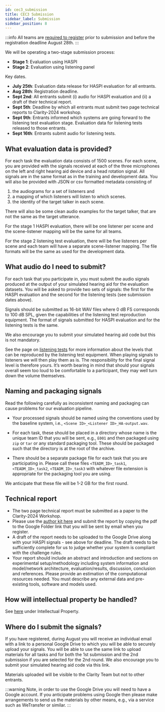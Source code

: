```yaml
---
id: cec3_submission
title: CEC3 Submission
sidebar_label: Submission
sidebar_position: 8
---
```



:::info
All teams are [required to register](./cec3_registration) prior to submission and before the registration deadline August 28th.
:::

We will be operating a two-stage submission process:

- **Stage 1**: Evaluation using HASPI
- **Stage 2**: Evaluation using listening panel

Key dates.

- **July 25th**: Evaluation data release for HASPI evaluation for all entrants.
- **Aug 28th**: Registration deadline.
- **Sept 2nd**: All entrants submit (i) audio for HASPI evaluation and (ii) a draft of their technical report.
- **Sept 5th**: Deadline by which all entrants must submit two page technical reports to Clarity-2024 workshop.
- **Sept 9th**: Entrants informed which systems are going forward to the listening test evaluation stage. Evaluation data for listening tests released to those entrants.
- **Sept 16th**: Entrants submit audio for listening tests.

## What evaluation data is provided?

For each task the evaluation data consists of 1500 scenes. For each scene, you are provided with the signals received at each of the three microphones on the left and right hearing aid device and a head rotation signal. All signals are in the same format as in the training and development data. You will also be provided with JSON or csv formatted metadata consisting of

  1. the audiograms for a set of listeners and
  2. a mapping of which listeners will listen to which scenes.
  3. the identity of the target talker in each scene.

There will also be some clean audio examples for the target talker, that are not the same as the target utterance.

For the stage 1 HASPI evaluation, there will be one listener per scene and the scene-listener mapping will be the same for all teams.

For the stage 2 listening test evaluation, there will be five listeners per scene and each team will have a separate scene-listener mapping. The file formats will be the same as used for the development data.

## What audio do I need to submit?

For each task that you participate in, you must submit the audio signals produced at the output of your simulated hearing aid for the evaluation datasets. You will be asked to provide two sets of signals: the first for the HASPI evaluation and the second for the listening tests (see submission dates above).

Signals should be submitted as 16-bit WAV files where 0 dB FS corresponds to 100 dB SPL, given the capabilities of the listening test reproduction equipment. The format of signals submitted for HASPI evaluation and for the listening tests is the same.

We also encourage you to submit your simulated hearing aid code but this is not mandatory.

See the page on [listening tests](cec2_listening_tests) for more information about the levels that can be reproduced by the listening test equipment. When playing signals to listeners we will then play them as is. The responsibility for the final signal level is therefore yours. It’s worth bearing in mind that should your signals overall seem too loud to be comfortable to a participant, they may well turn down the volume themselves.

## Naming and packaging signals

Read the following carefully as inconsistent naming and packaging can cause problems for our evaluation pipeline.

- Your processed signals should be named using the conventions used by the baseline system, i.e., `<Scene ID>_<Listener ID>_HA-output.wav`.

- For each task, these should be placed in a directory whose name is the unique team ID that you will be sent, e.g., `E001` and  then packaged using `zip` or `tar` or any standard packaging tool. These should be packaged such that the directory is at the root of the archive.

- There should be a separate package file for each task that you are participating in. Please call these files `<TEADM_ID>_task1`, `<TEADM_ID>_task2`, `<TEADM_ID>_task3` with whatever file extension is appropriate for the packaging tool you are using.

We anticipate that these file will be 1-2 GB for the first round.

## Technical report

- The two page technical report must be submitted as a paper to the Clarity-2024 Workshop.
- Please use the <a href="/CEC3_paper_kit.tar.gz"> author kit here</a> and submit the report by copying the pdf to the Google Folder link that you will be sent by email when you register.
- A draft of the report needs to be uploaded to the Google Drive along with your HASPI signals - see above for deadline. The draft needs to be sufficiently complete for us to judge whether your system is compliant with the challenge rules.
- Your report should include an abstract and introduction and sections on experimental setup/methodology including system information and model/network architecture, evaluation/results, discussion, conclusion and references. Please provide an estimation of the computational resources needed. You must describe any external data and pre-existing tools, software and models used.

## How will intellectual property be handled?

See [here](./cec3_rules#intellectual-property) under Intellectual Property.

## Where do I submit the signals?

If you have registered, during August you will receive an individual email with a link to a personal Google Drive to which you will be able to securely upload your signals. You will be able to use the same link to upload materials for all tasks and for both the 1st submission and the 2nd submission if you are selected for the 2nd round. We also encourage you to submit your simulated hearing aid code via this link.

Materials uploaded will be visible to the Clarity Team but not to other entrants.

:::warning
Note, in order to use the Google Drive you will need to have a Google account. If you anticipate problems using Google then please make arrangements to send us the materials by other means, e.g., via a service such as WeTransfer or similar.
:::
